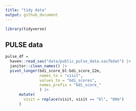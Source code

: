 ```yaml
---
title: "tidy data"
output: github_document
---
```

```r
library(tidyverse)
```

## PULSE data


```r
pulse_df = 
  haven::read_sas("data/public_pulse_data.sas7bdat") |>
  janitor::clean_names() |>
  pivot_longer(bdi_score_bl:bdi_score_12m,
               names_to = "visit",
               values_to = "bdi_scores", 
               names_prefix = "bdi_score_"
               ) |>
      mutate(
        visit = replace(visit, visit == "bl", "00m")
      )
  
```

